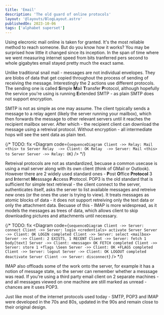 ```yaml
---
title: 'Email'
description: 'The old guard of online protocols'
layout: '@layouts/BlogLayout.astro'
publishedOn: 2023-10-06
tags: ['alphabet superset']
---
```



Using elecronic mail online is taken for granted. It's the most reliable method to reach someone. But do you know how it works? You may be surprised how little it changed since its inception. In the span of time where we went measuring internet speed from bits tranferred pers second to whole gigabytes email stayed pretty much the exact same.

Unlike traditional snail mail - messages are not individual envelopes. They are blobs of data that get copied throughout the process of sending of receiving the message. Interestingly the 2 actions use different protocols. The sending one is called **S**imple **M**ail **T**ransfer **P**rotocol, although hopefully the service you're using is running **E**xtended SMTP - as plain SMTP does not support encryption.

SMTP is not as simple as one may assume. The client typically sends a message to a relay agent (likely the server running your mailbox), which then forwards the message to other relevant servers until it reaches the recipient mailbox server. After which - the recipient client can download the message using a retreival protocol. Without encryption - all intermediate hops will see the sent data as plain text.

{/* TODO: fix
<Diagram code={`
sequenceDiagram
    Client ->> Relay: Mail <this> to Server
    Relay  ->> Client: OK
    Relay  ->> Server: Mail <this> to Server
    Server ->> Relay: OK
`}
/> */}

Retreival protocols are not as standardized, becuase a common usecase is using a mail server along with its own client (think of GMail or Outlook). However there are 2 widely used standard ones - **P**ost **O**ffice **Protocol** 3 and **I**nternet **M**esssage **A**ccess **P**rotocol. POP3 is the old standard that is sufficient for simple text retrieval - the client connect to the server, authenticates itself, asks the server to list available messages and retreive new ones (or the ones the user is trying to view). It treats messages as atomic blocks of data - it does not support retreiving only the text data or only the attachment data. Becuase of this - IMAP is more widespread, as it models the messages as trees of data, which allows client to skip downloading pictures and attachments until necessary.

{/* TODO: fix
<Diagram code={`
sequenceDiagram
    Client ->> Server: connect
    Client ->> Server: login <credentials>
    activate Server
    Server ->> Client: OK LOGIN completed
    Client ->> Server: select <mailbox>
    Server ->> Client: 2 EXISTS, 1 RECENT
    Client ->> Server: fetch 1 body[text]
    Server ->> Client: <message> OK FETCH completed
    Client ->> Server: store 1 +flags \Seen
    Server ->> Client: OK +FLAGS completed
    Client ->> Server: logout
    Server ->> Client: OK LOGOUT completed
    deactivate Server
    Client ->> Server: disconnect
`} /> */}

IMAP also offloads some of the work onto the server, for example it has a notion of message state, so the server can remember whether a messsage was read. If you're using a third party email client on 2 separate machines - and all messages viewed on one machine are still marked as unread - chances are it uses POP3.

Just like most of the internet protocols used today - SMTP, POP3 and IMAP were developed in the 70s and 80s, updated in the 90s and remain close to their original design.
